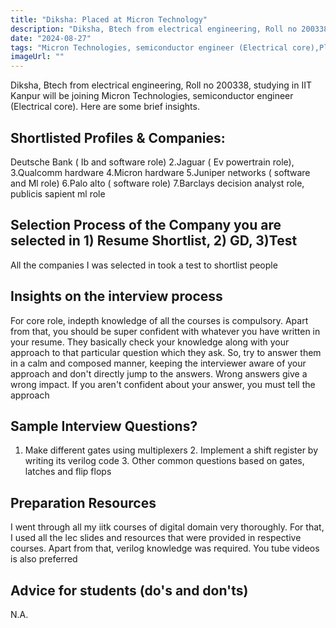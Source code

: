 ```yaml
---
title: "Diksha: Placed at Micron Technology"
description: "Diksha, Btech from electrical engineering, Roll no 200338: Micron Technologies, semiconductor engineer (Electrical core)"
date: "2024-08-27"
tags: "Micron Technologies, semiconductor engineer (Electrical core),Placement"
imageUrl: ""
---
```


Diksha, Btech from electrical engineering, Roll no 200338, studying in IIT Kanpur will be joining Micron Technologies, semiconductor engineer (Electrical core). Here are some brief insights. 

## Shortlisted Profiles & Companies:
Deutsche Bank ( Ib and software role) 2.Jaguar ( Ev powertrain role), 3.Qualcomm hardware 4.Micron hardware 5.Juniper networks ( software and Ml role) 6.Palo alto ( software role) 7.Barclays decision analyst role, publicis sapient ml role

## Selection Process of the Company you are selected in 1) Resume Shortlist, 2) GD, 3)Test
All the companies I was selected in took a test to shortlist people

##  Insights on the interview process
For core role, indepth knowledge of all the courses is compulsory. Apart from that, you should be super confident with whatever you have written in your resume. They basically check your knowledge along with your approach to that particular question which they ask. So, try to answer them in a calm and composed manner, keeping the interviewer aware of your approach and don't directly jump to the answers. Wrong answers give a wrong impact. If you aren't confident about your answer, you must tell the approach

## Sample Interview Questions? 
1. Make different gates using multiplexers 2. Implement a shift register by writing its verilog code 3. Other common questions based on gates, latches and flip flops

## Preparation Resources
I went through all my iitk courses of digital domain very thoroughly. For that, I used all the lec slides and resources that were provided in respective courses. Apart from that, verilog knowledge was required. You tube videos is also preferred

## Advice for students (do's and don'ts)
N.A.

